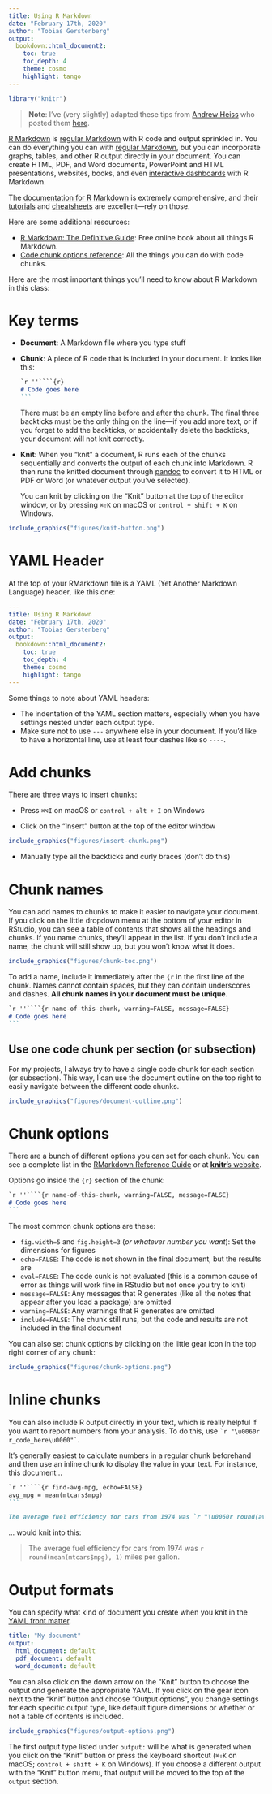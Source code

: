 ```yaml
---
title: Using R Markdown
date: "February 17th, 2020"
author: "Tobias Gerstenberg"
output:
  bookdown::html_document2:
    toc: true
    toc_depth: 4
    theme: cosmo
    highlight: tango
---
```


```r
library("knitr")
```


> __Note__: I've (very slightly) adapted these tips from [Andrew Heiss](https://www.andrewheiss.com/) who posted them [here](https://evalsp20.classes.andrewheiss.com/reference/rmarkdown/).

[R Markdown](https://rmarkdown.rstudio.com/) is [regular Markdown](/reference/markdown/) with R code and output sprinkled in. You can do everything you can with [regular Markdown](/reference/markdown/), but you can incorporate graphs, tables, and other R output directly in your document. You can create HTML, PDF, and Word documents, PowerPoint and HTML presentations, websites, books, and even [interactive dashboards](https://rmarkdown.rstudio.com/flexdashboard/index.html) with R Markdown. 

The [documentation for R Markdown](https://rmarkdown.rstudio.com/) is extremely comprehensive, and their [tutorials](https://rmarkdown.rstudio.com/lesson-1.html) and [cheatsheets](https://rmarkdown.rstudio.com/lesson-15.html) are excellent—rely on those.

Here are some additional resources: 

- [R Markdown: The Definitive Guide](https://bookdown.org/yihui/rmarkdown/): Free online book about all things R Markdown. 
- [Code chunk options reference](https://yihui.org/knitr/options/): All the things you can do with code chunks. 

Here are the most important things you'll need to know about R Markdown in this class:

# Key terms

- **Document**: A Markdown file where you type stuff

- **Chunk**: A piece of R code that is included in your document. It looks like this:

    ````markdown
    `r ''````{r}
    # Code goes here
    ```
    ````

    There must be an empty line before and after the chunk. The final three backticks must be the only thing on the line—if you add more text, or if you forget to add the backticks, or accidentally delete the backticks, your document will not knit correctly.

- **Knit**: When you "knit" a document, R runs each of the chunks sequentially and converts the output of each chunk into Markdown. R then runs the knitted document through [pandoc](https://pandoc.org/) to convert it to HTML or PDF or Word (or whatever output you've selected).

    You can knit by clicking on the "Knit" button at the top of the editor window, or by pressing `⌘⇧K` on macOS or `control + shift + K` on Windows.

```r
include_graphics("figures/knit-button.png")
```

# YAML Header 

At the top of your RMarkdown file is a YAML (Yet Another Markdown Language) header, like this one: 

```yaml
---
title: Using R Markdown
date: "February 17th, 2020"
author: "Tobias Gerstenberg"
output:
  bookdown::html_document2:
    toc: true
    toc_depth: 4
    theme: cosmo
    highlight: tango
---
```

Some things to note about YAML headers: 

- The indentation of the YAML section matters, especially when you have settings nested under each output type. 
- Make sure not to use `---` anywhere else in your document. If you'd like to have a horizontal line, use at least four dashes like so `----`. 

# Add chunks

There are three ways to insert chunks:

- Press `⌘⌥I` on macOS or `control + alt + I` on Windows

- Click on the "Insert" button at the top of the editor window

```r
include_graphics("figures/insert-chunk.png")
```

- Manually type all the backticks and curly braces (don't do this)

# Chunk names

You can add names to chunks to make it easier to navigate your document. If you click on the little dropdown menu at the bottom of your editor in RStudio, you can see a table of contents that shows all the headings and chunks. If you name chunks, they'll appear in the list. If you don't include a name, the chunk will still show up, but you won't know what it does.

```r
include_graphics("figures/chunk-toc.png")
```

To add a name, include it immediately after the `{r` in the first line of the chunk. Names cannot contain spaces, but they can contain underscores and dashes. **All chunk names in your document must be unique.**

````markdown
`r ''````{r name-of-this-chunk, warning=FALSE, message=FALSE}
# Code goes here
```
````

## Use one code chunk per section (or subsection)

For my projects, I always try to have a single code chunk for each section (or subsection). This way, I can use the document outline on the top right to easily navigate between the different code chunks. 

```r
include_graphics("figures/document-outline.png")
```

# Chunk options

There are a bunch of different options you can set for each chunk. You can see a complete list in the [RMarkdown Reference Guide](https://rstudio.com/wp-content/uploads/2015/03/rmarkdown-reference.pdf) or at [**knitr**'s website](https://yihui.org/knitr/options/).

Options go inside the `{r}` section of the chunk:

````markdown
`r ''````{r name-of-this-chunk, warning=FALSE, message=FALSE}
# Code goes here
```
````

The most common chunk options are these:

- `fig.width=5` and `fig.height=3` (*or whatever number you want*): Set the dimensions for figures
- `echo=FALSE`: The code is not shown in the final document, but the results are
- `eval=FALSE`: The code cunk is not evaluated (this is a common cause of error as things will work fine in RStudio but not once you try to knit)
- `message=FALSE`: Any messages that R generates (like all the notes that appear after you load a package) are omitted
- `warning=FALSE`: Any warnings that R generates are omitted
- `include=FALSE`: The chunk still runs, but the code and results are not included in the final document

You can also set chunk options by clicking on the little gear icon in the top right corner of any chunk:

```r
include_graphics("figures/chunk-options.png")
```

# Inline chunks

You can also include R output directly in your text, which is really helpful if you want to report numbers from your analysis. To do this, use `` `r "\u0060r r_code_here\u0060"` ``.

It's generally easiest to calculate numbers in a regular chunk beforehand and then use an inline chunk to display the value in your text. For instance, this document…

````markdown
`r ''````{r find-avg-mpg, echo=FALSE}
avg_mpg = mean(mtcars$mpg)
```

The average fuel efficiency for cars from 1974 was `r "\u0060r round(avg_mpg, 1)\u0060"` miles per gallon.
````

… would knit into this:

> The average fuel efficiency for cars from 1974 was `r round(mean(mtcars$mpg), 1)` miles per gallon.

# Output formats

You can specify what kind of document you create when you knit in the [YAML front matter](/reference/markdown/#front-matter). 

```yaml
title: "My document"
output:
  html_document: default
  pdf_document: default
  word_document: default
```

You can also click on the down arrow on the "Knit" button to choose the output *and* generate the appropriate YAML. If you click on the gear icon next to the "Knit" button and choose "Output options", you change settings for each specific output type, like default figure dimensions or whether or not a table of contents is included.

```r
include_graphics("figures/output-options.png")
```

The first output type listed under `output:` will be what is generated when you click on the "Knit" button or press the keyboard shortcut (`⌘⇧K` on macOS; `control + shift + K` on Windows). If you choose a different output with the "Knit" button menu, that output will be moved to the top of the `output` section.